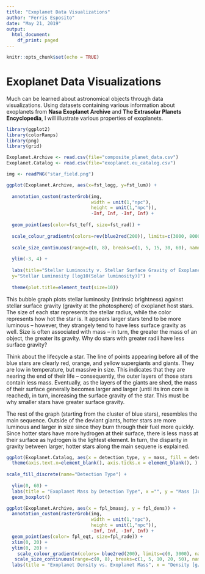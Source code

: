 ```yaml
---
title: "Exoplanet Data Visualizations"
author: "Ferris Esposito"
date: "May 21, 2019"
output:
  html_document:
    df_print: paged
---
```


```r
knitr::opts_chunk$set(echo = TRUE)
```

# Exoplanet Data Visualizations
Much can be learned about astronomical objects through data visualizations. Using datasets containing various information about exoplanets from **Nasa Exoplanet Archive** and **The Extrasolar Planets Encyclopedia**, I will illustrate various properties of exoplanets. 

```r
library(ggplot2)
library(colorRamps)
library(png)
library(grid)
```

```r
Exoplanet.Archive <- read.csv(file="composite_planet_data.csv")
Exoplanet.Catalog <- read.csv(file="exoplanet.eu_catalog.csv")
```

```r
img <- readPNG("star_field.png")
```

```r
ggplot(Exoplanet.Archive, aes(x=fst_logg, y=fst_lum)) + 
  
  annotation_custom(rasterGrob(img, 
                               width = unit(1,"npc"), 
                               height = unit(1,"npc")), 
                               -Inf, Inf, -Inf, Inf) +
  
  geom_point(aes(color=fst_teff, size=fst_rad)) +
  
  scale_colour_gradientn(colors=rev(blue2red(200)), limits=c(3000, 8000), name="Effective Temperature (K)") +
  
  scale_size_continuous(range=c(0, 8), breaks=c(1, 5, 15, 30, 60), name="Stellar Radius [Solar radii]") +
 
  ylim(-3, 4) +
  
  labs(title="Stellar Luminosity v. Stellar Surface Gravity of Exoplanet Host Stars", x="Stellar Surface Gravity [log10(cm/s**2)]", 
  y="Stellar Luminosity [log10(Solar luminosity)]") +
  
  theme(plot.title=element_text(size=10))
```

This bubble graph plots stellar luminosity (intrinsic brightness) against stellar surface gravity (gravity at the photosphere) of exoplanet host stars. The size of each star represents the stellar radius, while the color represents how hot the star is. It appears larger stars tend to be more luminous -- however, they strangely tend to have less surface gravity as well. Size is often associated with mass -- in turn, the greater the mass of an object, the greater its gravity. Why do stars with greater radii have less surface gravity?

Think about the lifecycle a star. The line of points appearing before all of the blue stars are clearly red, orange, and yellow supergiants and giants. They are low in temperature, but massive in size. This indicates that they are nearing the end of their life -- consequently, the outer layers of those stars contain less mass. Eventually, as the layers of the giants are shed, the mass of their surface generally becomes larger and larger (until its iron core is reached), in turn, increasing the surface gravity of the star. This must be why smaller stars have greater surface gravity. 

The rest of the graph (starting from the cluster of blue stars), resembles the main sequence. Outside of the deviant giants, hotter stars are more luminous and larger in size since they burn through their fuel more quickly. Since hotter stars have more hydrogen at their surface, there is less mass at their surface as hydrogen is the lightest element. In turn, the disparity in gravity between larger, hotter stars along the main sequene is explained.  



```r
ggplot(Exoplanet.Catalog, aes(x = detection_type, y = mass, fill = detection_type)) +
  theme(axis.text.x=element_blank(), axis.ticks.x = element_blank(), ) +
  
scale_fill_discrete(name="Detection Type") +
  
  ylim(0, 60) +
  labs(title = "Exoplanet Mass by Detection Type", x ="", y = "Mass [Jupiter mass]") +
  geom_boxplot()
```
```r
ggplot(Exoplanet.Archive, aes(x = fpl_bmassj, y = fpl_dens)) +
  annotation_custom(rasterGrob(img, 
                               width = unit(1,"npc"), 
                               height = unit(1,"npc")), 
                               -Inf, Inf, -Inf, Inf) +
  geom_point(aes(color= fpl_eqt, size=fpl_rade)) + 
  xlim(0, 20) + 
  ylim(0, 20) +
    scale_colour_gradientn(colors= blue2red(200), limits=c(0, 3000), name="Equilibrium Temperature (K)") +
   scale_size_continuous(range=c(0, 8), breaks=c(1, 5, 10, 20, 50), name="Radius [Earth radii]") +
  labs(title = "Exoplanet Density vs. Exoplanet Mass", x = "Density [g/cm**3]", y="Mass [Jupiter mass]")
```

